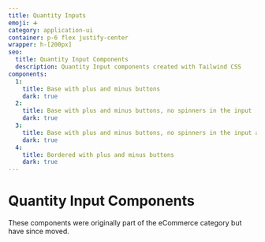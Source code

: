 ```yaml
---
title: Quantity Inputs
emoji: ➕
category: application-ui
container: p-6 flex justify-center
wrapper: h-[200px]
seo:
  title: Quantity Input Components
  description: Quantity Input components created with Tailwind CSS
components:
  1:
    title: Base with plus and minus buttons
    dark: true
  2:
    title: Base with plus and minus buttons, no spinners in the input
    dark: true
  3:
    title: Base with plus and minus buttons, no spinners in the input and text centered
    dark: true
  4:
    title: Bordered with plus and minus buttons
    dark: true
---
```


# Quantity Input Components

<div class="max-w-prose text-pretty">
  These components were originally part of the eCommerce category but have since moved.
</div>

<CollectionList componentsData={componentsData} />
